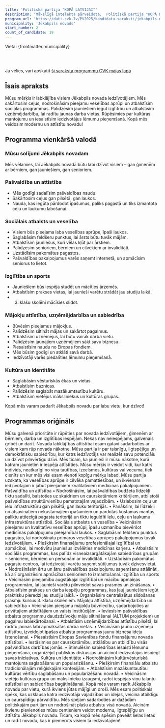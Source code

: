 ```yaml
---
title: 'Politiskā partija "KOPĀ LATVIJAI"'
description: 'Mākslīgā intelekta pārveidota,  Politiskā partija "KOPĀ LATVIJAI" - Jēkabpils novads programma vienkāršā valodā'
program_url: 'https://dati.cvk.lv/PV2025/kandidatu-saraksti/jekabpils-novads/politiska-partija-kopa-latvijai'
municipality: 'Jēkabpils novads'
start_number: 2
count_of_candidate: 19
---
```



Vieta: {frontmatter.municipality}<br/>

<Badge text="Iedzīvotāju labklājība" variant="note" size="small" /> <Badge text="Ceļu infrastruktūra" variant="note" size="small" /> <Badge text="Veselības aprūpes pieejamība" variant="note" size="small" /> <Badge text="Mājokļu attīstība" variant="note" size="small" /> <Badge text="Kultūras mantojuma saglabāšana" variant="note" size="small" />

<br/><br/> 

<Card title='Šis ir mākslīga intelekta ģenerēts apraksts' icon='starlight'>
    Ja vēlies, vari apskatīt <a href={frontmatter.program_url} target='_blank'>šī saraksta programmu CVK mājas lapā</a>
    </Card>

## Īsais apraksts

Mūsu mērķis ir labklājība visiem Jēkabpils novada iedzīvotājiem. Mēs sakārtosim ceļus, nodrošināsim pieejamu veselības aprūpi un atbalstīsim sociālās programmas. Palīdzēsim jauniešiem iegūt izglītību un atbalstīsim uzņēmējdarbību, lai radītu jaunas darba vietas. Rūpēsimies par kultūras mantojumu un iesaistīsim iedzīvotājus lēmumu pieņemšanā. Kopā mēs veidosim modernu un attīstītu novadu!

## Programma vienkāršā valodā

### Mūsu solījumi Jēkabpils novadam

Mēs vēlamies, lai Jēkabpils novadā būtu labi dzīvot visiem – gan ģimenēm ar bērniem, gan jauniešiem, gan senioriem.

### Pašvaldība un attīstība

*   Mēs godīgi sadalīsim pašvaldības naudu.
*   Sakārtosim ceļus gan pilsētā, gan laukos.
*   Nauda, kas iegūta pārdodot īpašumus, paliks pagastā un tiks izmantota ceļu un laukumu labošanai.

### Sociālais atbalsts un veselība

*   Visiem būs pieejama laba veselības aprūpe, īpaši laukos.
*   Saglabāsim feldšeru punktus, lai ārsts būtu tuvāk mājām.
*   Atbalstīsim jauniešus, kuri vēlas kļūt par ārstiem.
*   Palīdzēsim senioriem, bērniem un cilvēkiem ar invaliditāti.
*   Uzstādīsim pakomātus pagastos.
*   Pašvaldības pakalpojumus varēs saņemt internetā, un apmācīsim seniorus to lietot.

### Izglītība un sports

*   Jauniešiem būs iespēja studēt un mācīties ārzemēs.
*   Atbalstīsim prakses vietas, lai jaunieši varētu strādāt jau studiju laikā.
*   3. klašu skolēni mācīsies slidot.

### Mājokļu attīstība, uzņēmējdarbība un sabiedrība

*   Būvēsim pieejamus mājokļus.
*   Palīdzēsim siltināt mājas un sakārtot pagalmus.
*   Atbalstīsim uzņēmējus, lai būtu vairāk darba vietu.
*   Palīdzēsim jaunajiem uzņēmējiem sākt savu biznesu.
*   Piesaistīsim naudu no Eiropas fondiem.
*   Mēs būsim godīgi un atklāti savā darbā.
*   Iedzīvotāji varēs piedalīties lēmumu pieņemšanā.

### Kultūra un identitāte

*   Saglabāsim vēsturiskās ēkas un vietas.
*   Atbalstīsim baznīcas.
*   Palīdzēsim saglabāt mazākumtautību kultūru.
*   Atbalstīsim vietējos māksliniekus un kultūras grupas.

Kopā mēs varam padarīt Jēkabpils novadu par labu vietu, kur dzīvot!

## Programmas oriģināls

Mūsu galvenā prioritāte ir rūpēties par novada iedzīvotājiem, ģimenēm ar bērniem, darba un izglītības iespējām. Nekas nav neiespējams, galvenais gribēt un darīt.
Novada labklājības attīstībai esam gatavi sadarboties ar visiem kam rūp novada nākotne.
Mūsu partija ir par taisnīgu, ilgtspējīgu un demokrātisku sabiedrību, kur katrs iedzīvotājs var realizēt savu potenciālu un dzīvot pilnvērtīgu dzīvi. Mēs ticam, ka jaunieši ir mūsu nākotne, kurā katram jaunietim ir iespēja attīstīties. Mūsu mērķis ir veidot vidi, kur katrs indivīds, neatkarīgi no viņa tautības, izcelsmes, kultūras vai vecuma, tiek cienīts un kur mēs visi esam vienoti kopīgu mērķu labad.
Mūsu partija uzskata, ka veselības aprūpe ir cilvēka pamattiesības, un ikvienam iedzīvotājam ir jābūt pieejamiem kvalitatīviem medicīnas pakalpojumiem.
Pašvaldība un attīstība
• Nodrošināsim, lai pašvaldības budžeta līdzekļi tiktu sadalīti, balstoties uz skaidriem un caurskatāmiem kritērijiem, atbilstoši pašvaldības struktūrvienību pamatotajām vajadzībām.
• Uzlabosim ceļu un ielu infrastruktūru gan pilsētā, gan lauku teritorijās.
• Panāksim, lai līdzekļi no atsavinātiem nekustamajiem īpašumiem un pārdotās kustamās mantas paliktu attiecīgā pagasta teritorijā un tiktu ieguldīti ielu, ceļu un laukumu infrastruktūras attīstībā.
Sociālais atbalsts un veselība
• Veicināsim pieejamu un kvalitatīvu veselības aprūpi, īpašu uzmanību pievēršot medicīnas pakalpojumu pieejamībai laukos.
• Saglabāsim feldšeru punktus pagastos, lai nodrošinātu primāros veselības aprūpes pakalpojumus tuvāk iedzīvotājiem.
• Piešķirsim finansējumu profesionālajai izglītībai un apmācībai, lai motivētu jauniešus izvēlēties medicīnas karjeru.
• Atbalstīsim sociālās programmas, kas palīdz visneaizsargātākajām sabiedrības grupām – senioriem, bērniem un personām ar invaliditāti.
• Uzstādīsim pakomātus pagastu centros, lai iedzīvotāji varētu saņemt sūtījumus tuvāk dzīvesvietai.
• Nodrošināsim ērtu un ātru pašvaldības pakalpojumu saņemšanu attālināti, kā arī organizēsim apmācības senioriem to izmantošanai.
Izglītība un sports
• Veicināsim pieejamību augstākajai izglītībai un mācību apmaiņas programmām, lai jaunieši varētu pilnveidot savas prasmes un zināšanas.
• Atbalstīsim prakses un darba iespēju programmas, kas ļauj jauniešiem iegūt praktisku pieredzi jau studiju laikā.
• Organizēsim centralizētus slidošanas prasmju kursus 3. klašu skolēniem.
Mājokļu attīstība, uzņēmējdarbība un sabiedrība
• Veicināsim pieejamu mājokļu būvniecību, sadarbojoties ar privātajiem attīstītājiem un valsts institūcijām.
• Ieviesīsim pašvaldības atbalsta programmu daudzdzīvokļu māju siltināšanai (ALTUM projektiem) un pagalmu labiekārtošanai.
• Atbalstīsim uzņēmējdarbības attīstību pilsētā, lai radītu jaunas labi apmaksātas darba vietas.
• Veicināsim jauno uzņēmēju attīstību, izveidojot īpašas atbalsta programmas jaunu biznesa ideju īstenošanai.
• Piesaistīsim Eiropas Savienības fondu finansējumu novada attīstībai.
• Iestāsimies par caurskatāmību, atklātību un atbildību visās pašvaldības darbības jomās.
• Stimulēsim sabiedrības iesaisti lēmumu pieņemšanā, organizējot publiskas diskusijas un aicinot iedzīvotājus iesniegt savas iniciatīvas.
Kultūra un identitāte
• Nodrošināsim kultūrvēsturiskā mantojuma saglabāšanu un popularizēšanu.
• Piešķirsim finansiālu atbalstu tradicionālajām reliģiskajām konfesijām.
• Atbalstīsim mazākumtautību kultūras vērtību saglabāšanu un popularizēšanu novadā.
• Veicināsim vietējo kultūras grupu un mākslinieku izaugsmi, radot iespējas viņu talantu attīstībai un sabiedrības bagātināšanai.
Kopā mēs varam radīt Jēkabpils novadu par vietu, kurā ikviens jūtas mājīgi un droši.
Mēs esam politiskais spēks, kas uzklausa katra iedzīvotāja vajadzības un idejas, veicina atbildīgu un caurspīdīgu pārvaldību. Mēs spējam sadarboties ar dažādām politiskajām partijām un nodrošināt plašu atbalstu visā novadā.
Aicinām ikvienu pievienoties mūsu centieniem veidot modernu, ilgtspējīgu un attīstītu Jēkabpils novadu.
Ticam, ka kopā mēs spēsim paveikt lielas lietas un radīt novadu, kas ir piemērots visiem tā iedzīvotājiem!
